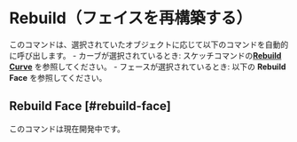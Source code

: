 
# Rebuild（フェイスを再構築する）

<Reference shortcut="" command="Rebuild" button="Right of Command Bar" />

このコマンドは、選択されていたオブジェクトに応じて以下のコマンドを自動的に呼び出します。
    - カーブが選択されているとき: スケッチコマンドの[**Rebuild Curve**](../sketch/rebuild#rebuild-curve) を参照してください。
    - フェースが選択されているとき: 以下の **Rebuild Face** を参照してください。

## Rebuild Face [#rebuild-face]

このコマンドは現在開発中です。







